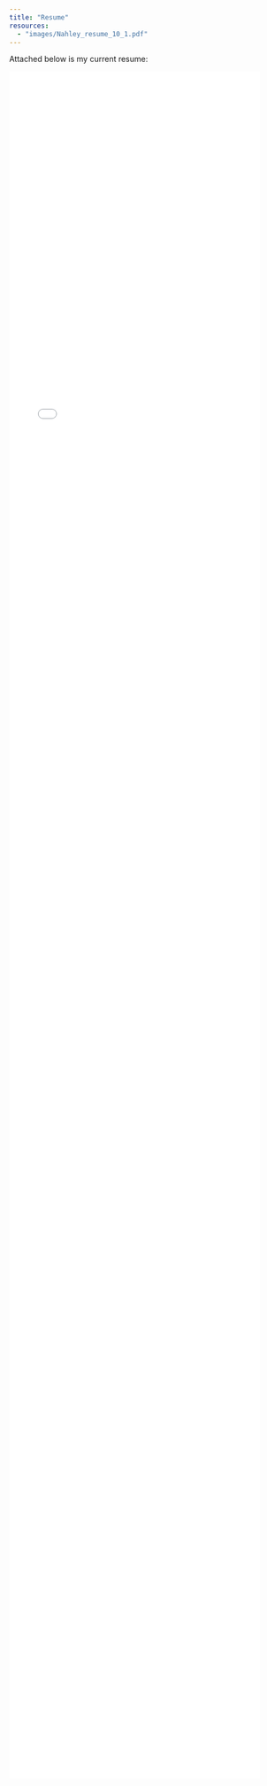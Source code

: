 ```yaml
---
title: "Resume"
resources: 
  - "images/Nahley_resume_10_1.pdf"
---
```


Attached below is my current resume:

![Resume](images/Nahley_resume_10_1.pdf){fig-align="center" width="90%" style="min-height:77vh;"}\